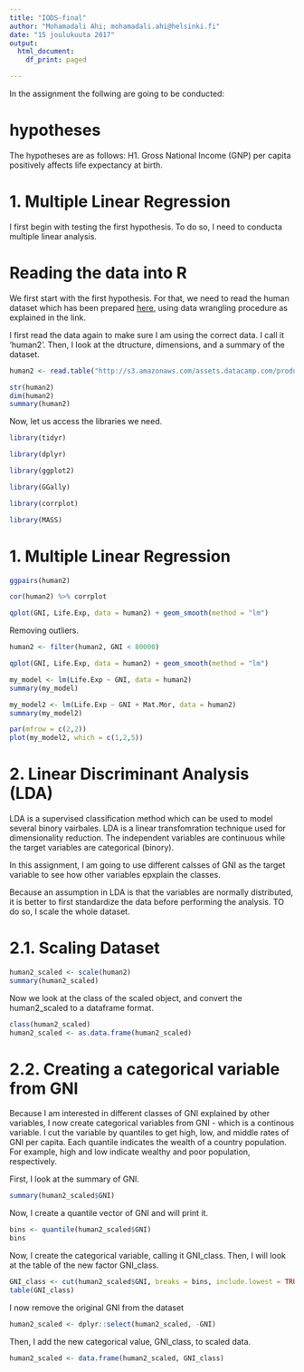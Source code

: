 ```yaml
---
title: "IODS-final"
author: "Mohamadali Ahi; mohamadali.ahi@helsinki.fi"
date: "15 joulukuuta 2017"
output:
  html_document:
    df_print: paged

---
```


In the assignment the follwing are going to be conducted: 

# hypotheses
The hypotheses are as follows:
H1. Gross National Income (GNP) per capita positively affects life expectancy at birth.

# 1. Multiple Linear Regression

I first begin with testing the first hypothesis. To do so, I need to conducta multiple linear analysis. 

# Reading the data into R

We first start with the first hypothesis. For that, we need to read the human dataset which has been prepared [here](https://github.com/Ahi2/IODS-final/blob/master/create_human2.R), using data wrangling procedure as explained in the link.

I first read the data again to make sure I am using the correct data. I call it 'human2'. Then, I look at the dtructure, dimensions, and a summary of the dataset.

```r
human2 <- read.table("http://s3.amazonaws.com/assets.datacamp.com/production/course_2218/datasets/human2.txt", sep  =",", header = T)

str(human2)
dim(human2)
summary(human2)
```

Now, let us access the libraries we need.

```r
library(tidyr)

library(dplyr)

library(ggplot2)

library(GGally)

library(corrplot)

library(MASS)
```


# 1. Multiple Linear Regression 

```r
ggpairs(human2)
```

```r
cor(human2) %>% corrplot
```


```r
qplot(GNI, Life.Exp, data = human2) + geom_smooth(method = "lm")

```

Removing outliers. 
```r
human2 <- filter(human2, GNI < 80000)
```


```r
qplot(GNI, Life.Exp, data = human2) + geom_smooth(method = "lm")
```


```r
my_model <- lm(Life.Exp ~ GNI, data = human2) 
summary(my_model)
```


```r
my_model2 <- lm(Life.Exp ~ GNI + Mat.Mor, data = human2)
summary(my_model2)
```


```r
par(mfrow = c(2,2))
plot(my_model2, which = c(1,2,5))
```


# 2. Linear Discriminant Analysis (LDA)

LDA is a supervised classification method which can be used to model several binory vairbales. LDA is a linear transfomration technique used for dimensionality reduction. The independent variables are continuous while the target variables are categorical (binory). 

In this assignment, I am going to use different calsses of GNI as the target variable to see how other variables epxplain the classes. 

Because an assumption in LDA is that the variables are normally distributed, it is better to first standardize the data before performing the analysis. TO do so, I scale the whole dataset. 

# 2.1. Scaling Dataset  

```r
human2_scaled <- scale(human2)
summary(human2_scaled)
```

Now we look at the class of the scaled object, and convert the human2_scaled to a dataframe format.
```r
class(human2_scaled)
human2_scaled <- as.data.frame(human2_scaled)
```

# 2.2. Creating a categorical variable from GNI
Because I am interested in different classes of GNI explained by other variables, I now create categorical variables from GNI - which is a continous variable. I cut the variable by quantiles to get high, low, and middle rates of GNI per capita. Each quantile indicates the wealth of a country population. For example, high and low indicate wealthy and poor population, respectively.  

First, I look at the summary of GNI.

```r
summary(human2_scaled$GNI)
```

Now, I create a quantile vector of GNI and will print it. 

```r
bins <- quantile(human2_scaled$GNI)
bins
```

Now, I create the categorical variable, calling it GNI_class. Then, I will look at the table of the new factor GNI_class. 
```r
GNI_class <- cut(human2_scaled$GNI, breaks = bins, include.lowest = TRUE, c(label = "low", "med_low", "med_high", "high"))
table(GNI_class)
```

I now remove the original GNI from the dataset
```r
human2_scaled <- dplyr::select(human2_scaled, -GNI)
```

Then, I add the new categorical value, GNI_class, to scaled data.
```r
human2_scaled <- data.frame(human2_scaled, GNI_class)
```



